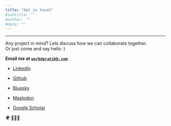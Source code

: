```yaml
---
title: "Get in touch"
#subtitle: ""
#author: ""
#date: ""
---
```


------------------------------------------------------------------------

Any project in mind? Lets discuss how we can collaborate together. <i class="bi bi-rocket-takeoff"></i> \
Or just come and say hello :) 

<strong> <i class="bi bi-envelope-at"></i> Email me at <a href="mailto:work@pratikb.com"><code>work@pratikb.com</code></a></strong>

-   <a rel="me" href="https://www.linkedin.com/in/prbhx/"> <i class="bi bi-linkedin"></i>LinkedIn</a>

-   <a rel="me" href="https://github.com/pratik-bhandari"><i class="bi bi-github"></i>Github</a>

-   <a rel="me" href="https://bsky.app/profile/pratikb.com"><i class="bi bi-square-fill"></i>Bluesky</a>

-   <a rel="me" href="https://neuromatch.social/@pratikb"><i class="bi bi-mastodon"></i>Mastodon</a>

-   <a rel="me" href="https://scholar.google.de/citations?user=Y0HnEQwAAAAJ&hl=en&oi=ao"> <i class="bi bi-mortarboard-fill"></i>Google Scholar</a>
 
 🌍 🌱🌲🌊 